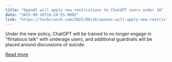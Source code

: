 ```yaml
---
title: "OpenAI will apply new restrictions to ChatGPT users under 18"
date: "2025-09-16T16:28:55.000Z"
link: "https://techcrunch.com/2025/09/16/openai-will-apply-new-restrictions-to-chatgpt-users-under-18/"
---
```


Under the new policy, ChatGPT will be trained to no longer engage in "flirtatious talk" with underage users, and additional guardrails will be placed around discussions of suicide.

[Read more](https://techcrunch.com/2025/09/16/openai-will-apply-new-restrictions-to-chatgpt-users-under-18/)

